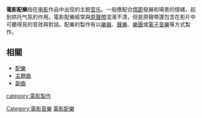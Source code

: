 {{擴充|time=2010-7-10}}
'''電影配樂'''指在[[电影|电影]]作品中出现的主题[[音乐|音乐]]。一般應配合[[情節|情節]]發展和場景的情緒，起到烘托气氛的作用。電影配樂經常與[[原聲帶|原聲帶]]混淆不清，但是原聲帶還包含在影片中可聽得見的音效與對話。配樂的製作有以[[樂器|樂器]]、[[聲樂|聲樂]]、[[樂團|樂團]]或[[電子音樂|電子音樂]]等方式製作。

== 相關 ==
* [[配樂|配樂]]
* [[主題曲|主題曲]]
* [[副曲|副曲]]

{{Authority control}}
[[category:電影製作|category:電影製作]]
[[Category:電影音樂|Category:電影音樂]]
[[Category:電影配樂|]]
{{entertain-stub}}